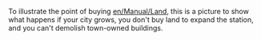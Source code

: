 To illustrate the point of buying [[en/Manual/Land]], this is a picture to show what happens if your city grows, you don't buy land to expand the station, and you can't demolish town-owned buildings.